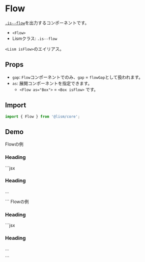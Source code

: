 
# Flow

[`.is--flow`](http://localhost:3000/docs/props/is-flow)を出力するコンポーネントです。

- `<Flow>`
- Lismクラス: `.is--flow`

`<Lism isFlow>`のエイリアス。


## Props

- `gap`: `Flow`コンポーネントでのみ、`gap` = `flowGap`として扱われます。
- `as`: 展開コンポーネントを指定できます。
	- `<Flow as="Box">` = `<Box isFlow>` です。

## Import

```js
import { Flow } from '@lism/core';
```

## Demo

<Demo>
	<Demo.Title>Flowの例</Demo.Title>
	<Demo.Preview resize p={20}>
		<Flow p="box:l" bgc='pale'>
			<h3>Heading</h3>
			<DammyText />
			<DammyText />
			<DammyText />
		</Flow>
	</Demo.Preview>
	<Demo.Code>
		```jsx
		<Flow p="box:l" bgc='pale'>
			<h3>Heading</h3>
			<p>...</p>
		</Flow>
		```
	</Demo.Code>
</Demo>


<Demo>
	<Demo.Title>Flowの例</Demo.Title>
	<Demo.Preview resize p={20}>
		<Flow gap='s' as={Box} p="box:l" bgc='pale'>
			<h3>Heading</h3>
			<DammyText />
			<DammyText />
			<DammyText />
		</Flow>
	</Demo.Preview>
	<Demo.Code>
		```jsx
		<Flow gap='s' as={Box} p="box:l" bgc='pale'>
			<h3>Heading</h3>
			<p>...</p>
		</Flow>
		```
	</Demo.Code>
</Demo>

